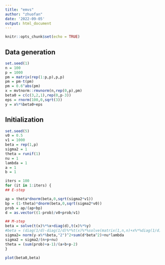 ```yaml
---
title: "emvs"
author: "zhuofan"
date: '2022-09-05'
output: html_document
---
```


```r
knitr::opts_chunk$set(echo = TRUE)
```
## Data generation
```r
set.seed(1)
n = 100
p = 1000
pm = matrix(rep(1:p,p),p,p)
pm = pm-t(pm)
pm = 0.6^abs(pm)
x = mvtnorm::rmvnorm(n,rep(0,p),pm)
beta0 = c(c(3,2,1),rep(0,p-3))
eps = rnorm(100,0,sqrt(3))
y = x%*%beta0+eps
```
## Initialization
```r
set.seed(5)
v0 = 0.5
v1 = 1000
beta = rep(1,p)
sigma2 = 1
theta = runif(1)
nu = 1
lambda = 1
a = 1
b = 1
```

```r
iters = 100
for (it in 1:iters) {
## E-step

ap = theta*dnorm(beta,0,sqrt(sigma2*v1))
bp = (1-theta)*dnorm(beta,0,sqrt(sigma2*v0))
prob = ap/(ap+bp)
d = as.vector((1-prob)/v0+prob/v1)

## M-step
beta = solve(t(x)%*%x+diag(d),t(x)%*%y)
#beta = (diag(1/d)-diag(1/d)%*%t(x)%*%solve(matrix(1,n,n)+x%*%diag(1/d)%*%t(x),x%*%diag(1/d)))%*%t(x)%*%y
sigma2= norm(y-x%*%beta,"2")^2+sum(d*beta^2)+nu*lambda
sigma2 = sigma2/(n+p+nu)
theta = (sum(prob)+a-1)/(a+b+p-2)
}
```
```r
plot(beta0,beta)
```